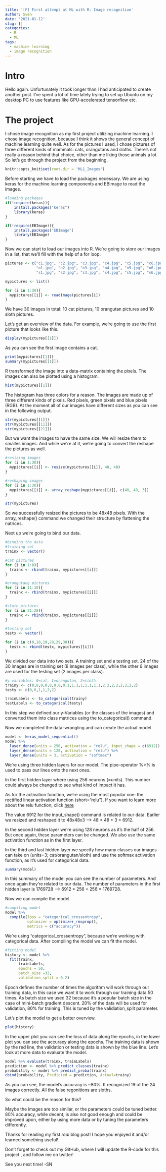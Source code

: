```yaml
---
title: '[F] First attempt at ML with R: Image recognition'
author: Sven
date: '2021-01-12'
slug: []
categories:
  - R
  - ML
tags:
  - machine learning
  - image recognition
---
```


# Intro

Hello again. Unfortunately it took longer than I had anticipated to create another
post. I've spent a lot of time lately trying to set up Ubuntu on my desktop PC to use
features like GPU-accelerated tensorflow etc. 

# The project

I chose image recognition as my first project utilizing machine learning. I chose 
image recognition, because I think it shows the general concept of machine learning quite well.
As for the pictures I used, I chose pictures of three different kinds of mammals: 
cats, orangutans and sloths. There's not really a reason behind that choice, other
than me liking those animals a lot. So let's go through the project from the beginning.

```r
knitr::opts_knit$set(root.dir = 'ML1_Images')
```

Before starting we have to load the packages necessary. We are using keras for the 
machine learning components and EBImage to read the images. 

```r
#loading packages
if(!require(keras)){
    install.packages("keras")
    library(keras)
}

if(!require(EBImage)){
    install.packages("EBImage")
    library(EBImage)
}
```

Now we can start to load our images into R. We're going to store our images in a list,
that we'll fill with the help of a for loop.

```r
pictures <- c("c1.jpg", "c2.jpg", "c3.jpg", "c4.jpg", "c5.jpg", "c6.jpg", "c7.jpg", "c8.jpg", "c9.jpg", "c10.jpg",
              "o1.jpg", "o2.jpg", "o3.jpg", "o4.jpg", "o5.jpg", "o6.jpg", "o7.jpg", "o8.jpg", "o9.jpg", "o10.jpg",
              "s1.jpg", "s2.jpg", "s3.jpg", "s4.jpg", "s5.jpg", "s6.jpg", "s7.jpg", "s8.jpg", "s9.jpg", "s10.jpg")

mypictures <- list()

for (i in 1:30){
  mypictures[[i]] <- readImage(pictures[i])
}
```

We have 30 images in total: 10 cat pictures, 10 orangutan pictures and 10 sloth pictures.

Let's get an overview of the data. For example, we're going to use the first picture
that looks like this.

```r
display(mypictures[[1]])
```

As you can see the first image contains a cat.

```r
print(mypictures[[1]])
summary(mypictures[[1]])
```

R transformed the image into a data-matrix containing the pixels. The images can also
be plotted using a histogram. 

```r
hist(mypictures[[1]])
```

The histogram has three colors for a reason. The images are made up of three different
kinds of pixels. Red pixels, green pixels and blue pixels (RGB). At the moment all 
of our images have different sizes as you can see in the following output. 

```r
str(mypictures[[1]])
str(mypictures[[11]])
str(mypictures[[21]])
```

But we want the images to have the same size. We will resize them to smalles images.
And while we're at it, we're going to convert the reshape the pictures as well. 

```r
#resizing images
for (i in 1:30){
  mypictures[[i]] <- resize(mypictures[[i]], 48, 48)
}

#reshaping images
for (i in 1:30){
  mypictures[[i]] <- array_reshape(mypictures[[i]], c(48, 48, 3))
}

str(mypictures)
```

So we successfully resized the pictures to be 48x48 pixels. With the array_reshape() 
command we changed their structure by flattening the natrices.

Next up we're going to bind our data.

```r
#binding the data
#training set
trainx <- vector()

#cat pictures
for (i in 1:8){
  trainx <- rbind(trainx, mypictures[[i]])
}

#orangutang pictures
for (i in 11:18){
  trainx <- rbind(trainx, mypictures[[i]])
}

#sloth pictures
for (i in 21:28){
  trainx <- rbind(trainx, mypictures[[i]])
}

#testing set
testx <- vector()

for (i in c(9,10,19,20,29,30)){
  testx <- rbind(testx, mypictures[[i]])
}

```

We divided our data into two sets. A training set and a testing set.
24 of the 30 images are in training set (8 images per class), while the 
other 6 images are used for the testing set (2 images per class). 

```r
#y variables: 0=cat, 1=orangutan, 2=sloth
trainy <- c(0,0,0,0,0,0,0,0,1,1,1,1,1,1,1,1,2,2,2,2,2,2,2,2)
testy <- c(0,0,1,1,2,2)

trainLabels <- to_categorical(trainy)
testLabels <- to_categorical(testy)
```

In this step we defined our y-Variables (or the classes of the images) and converted
them into class matrices using the to_categorical() command.

Now we completed the data-wrangling and can create the actual model.

```r
model <- keras_model_sequential()
model %>%
  layer_dense(units = 256, activation = "relu", input_shape = c(6912)) %>%
  layer_dense(units = 128, activation = "relu") %>%
  layer_dense(units = 3, activation = "softmax")
```

We're using three hidden layers for our model. The pipe-operator %>% is used to pass our lines
onto the next ones.

In the first hidden layer where using 256 neurons (=units). This number could 
always be changed to see what kind of impact it has. 

As for the activation function, we're using the most popular one:
the rectified linear activation function (short="relu"). If you want to learn more
about the relu function, click [here](https://machinelearningmastery.com/rectified-linear-activation-function-for-deep-learning-neural-networks/#:~:text=The%20rectified%20linear%20activation%20function,otherwise%2C%20it%20will%20output%20zero.&text=The%20rectified%20linear%20activation%20is,Perceptron%20and%20convolutional%20neural%20networks.){target="_blank"}

The value 6912 for the input_shape() command is related to our data.
Earlier we resized and reshaped it to 48x48x3 --> 48 * 48 * 3 = 6912.

In the second hidden layer we're using 128 neurons as it's the half of 256. But once 
again, these parameters can be changed. We also use the same activation function as in 
the first layer.

In the third and last hidden layer we specify how many classes our images can take on
(units=3; cat/orangutan/sloth) and use the softmax activation function, as it's used for 
categorical data. 

```r
summary(model)
```

In this summary of the model you can see the number of parameters. And once again
they're related to our data. The number of parameters in the first hidden layer is
1769728 --> 6912 * 256 + 256 = 1769728.

Now we can compile the model.

```r
#compiling model
model %>%
  compile(loss = "categorical_crossentropy",
          optimizer = optimizer_rmsprop(),
          metrics = c("accuracy"))
```

We're using "categorical_crossentropy", because we're working with categorical data.
After compiling the model we can fit the model.

```r
#fitting model
history <- model %>%
  fit(trainx,
      trainLabels,
      epochs = 50,
      batch_size =32,
      validation_split = 0.2)
```

Epoch defines the number of times the algorithm will work through our training data,
in this case we want it to work through our training data 50 times. 
As batch size we used 32 because it's a popular batch size in the case of 
mini-batch gradient descent. 20% of the data will be used for validation, 80% for training.
This is tuned by the validiation_split parameter.

Let's plot the model to get a better overview.

```r
plot(history)
```

In the upper plot you can see the loss of data along the epochs, in the lower plot
you can see the accuraxy along the epochs. The training data is shown by the red line,
the validation or testing data is shown by the blue line. Let's look at more data to 
evaluate the model.

```r
model %>% evaluate(trainx, trainLabels)
prediction <- model %>% predict_classes(trainx)
probability <- model %>% predict_proba(trainx)
cbind(probability, Predicted = prediction, Actual=trainy)
```

As you can see, the model's accuracy is ~80%. 
It recognized 19 of the 24 images correctly. 
All the false regonitions are sloths.

So what could be the reason for this?

Maybe the images are too similar, or the parameters could be tuned better.
80% accuracy, while decent, is also not good enough and could be improved upon,
either by using more data or by tuning the parameters differently.

Thanks for reading my first *real* blog post! I hope you enjoyed it and/or learned
something useful!

Don't forget to check out my GitHub, where I will update the R-code for this project ,
and follow me on twitter!

See you next time! -SN